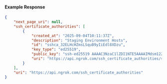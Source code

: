 #### Example Response

```json
{
	"next_page_uri": null,
	"ssh_certificate_authorities": [
		{
			"created_at": "2025-09-04T10:11:37Z",
			"description": "Staging Environment Hosts",
			"id": "sshca_32ELHcHZmsLSquB9yIiEdl8XDzu",
			"key_type": "ed25519",
			"public_key": "ssh-ed25519 AAAAC3NzaC1lZDI1NTE5AAAAIMdsm12ZpaVNO+OUUG4Q5L0CTZBvuQpDC29ZSv4fAwFb",
			"uri": "https://api.ngrok.com/ssh_certificate_authorities/sshca_32ELHcHZmsLSquB9yIiEdl8XDzu"
		}
	],
	"uri": "https://api.ngrok.com/ssh_certificate_authorities"
}
```
